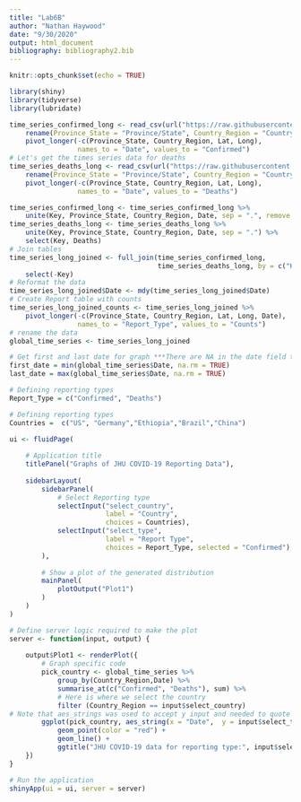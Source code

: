 ```yaml
---
title: "Lab6B"
author: "Nathan Haywood"
date: "9/30/2020"
output: html_document
bibliography: bibliography2.bib
---
```


```r
knitr::opts_chunk$set(echo = TRUE)
```

```r
library(shiny)
library(tidyverse)
library(lubridate)
```

```r
time_series_confirmed_long <- read_csv(url("https://raw.githubusercontent.com/CSSEGISandData/COVID-19/master/csse_covid_19_data/csse_covid_19_time_series/time_series_covid19_confirmed_global.csv")) %>%
    rename(Province_State = "Province/State", Country_Region = "Country/Region")  %>% 
    pivot_longer(-c(Province_State, Country_Region, Lat, Long),
                 names_to = "Date", values_to = "Confirmed") 
# Let's get the times series data for deaths
time_series_deaths_long <- read_csv(url("https://raw.githubusercontent.com/CSSEGISandData/COVID-19/master/csse_covid_19_data/csse_covid_19_time_series/time_series_covid19_deaths_global.csv")) %>%
    rename(Province_State = "Province/State", Country_Region = "Country/Region")  %>% 
    pivot_longer(-c(Province_State, Country_Region, Lat, Long),
                 names_to = "Date", values_to = "Deaths")
```

```r
time_series_confirmed_long <- time_series_confirmed_long %>% 
    unite(Key, Province_State, Country_Region, Date, sep = ".", remove = FALSE)
time_series_deaths_long <- time_series_deaths_long %>% 
    unite(Key, Province_State, Country_Region, Date, sep = ".") %>% 
    select(Key, Deaths)
# Join tables
time_series_long_joined <- full_join(time_series_confirmed_long,
                                     time_series_deaths_long, by = c("Key")) %>% 
    select(-Key)
# Reformat the data
time_series_long_joined$Date <- mdy(time_series_long_joined$Date)
# Create Report table with counts
time_series_long_joined_counts <- time_series_long_joined %>% 
    pivot_longer(-c(Province_State, Country_Region, Lat, Long, Date),
                 names_to = "Report_Type", values_to = "Counts")
# rename the data
global_time_series <- time_series_long_joined

# Get first and last date for graph ***There are NA in the date field to consider
first_date = min(global_time_series$Date, na.rm = TRUE)
last_date = max(global_time_series$Date, na.rm = TRUE)

# Defining reporting types
Report_Type = c("Confirmed", "Deaths")

# Defining reporting types
Countries =  c("US", "Germany","Ethiopia","Brazil","China")

```

```r
ui <- fluidPage(
    
    # Application title
    titlePanel("Graphs of JHU COVID-19 Reporting Data"),
    
    sidebarLayout(
        sidebarPanel(
            # Select Reporting type
            selectInput("select_country", 
                        label = "Country", 
                        choices = Countries),
            selectInput("select_type", 
                        label = "Report Type", 
                        choices = Report_Type, selected = "Confirmed")
        ),
        
        # Show a plot of the generated distribution
        mainPanel(
            plotOutput("Plot1")
        )
    )
)

# Define server logic required to make the plot
server <- function(input, output) {
    
    output$Plot1 <- renderPlot({
        # Graph specific code
        pick_country <- global_time_series %>% 
            group_by(Country_Region,Date) %>% 
            summarise_at(c("Confirmed", "Deaths"), sum) %>% 
            # Here is where we select the country
            filter (Country_Region == input$select_country)
# Note that aes_strings was used to accept y input and needed to quote other variables
        ggplot(pick_country, aes_string(x = "Date",  y = input$select_type)) + 
            geom_point(color = "red") +
            geom_line() +
            ggtitle("JHU COVID-19 data for reporting type:", input$select_type)
    })
}

# Run the application 
shinyApp(ui = ui, server = server)
```
















